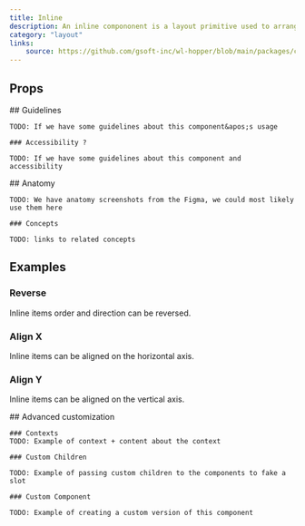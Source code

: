 ```yaml
---
title: Inline
description: An inline compononent is a layout primitive used to arrange elements horizontally.
category: "layout"
links:
    source: https://github.com/gsoft-inc/wl-hopper/blob/main/packages/components/src/layout/src/Inline.tsx
---
```


<Example src="layout/docs/inline/preview" isOpen />

## Props

<PropTable component="Inline" />

<FeatureFlag flag="next">
    ## Guidelines

    TODO: If we have some guidelines about this component&apos;s usage

    ### Accessibility ?

    TODO: If we have some guidelines about this component and accessibility
</FeatureFlag>

<FeatureFlag flag="rc">
    ## Anatomy

    TODO: We have anatomy screenshots from the Figma, we could most likely use them here

    ### Concepts

    TODO: links to related concepts
</FeatureFlag>

## Examples

### Reverse
Inline items order and direction can be reversed.

<Example src="layout/docs/inline/reverse" />

### Align X
Inline items can be aligned on the horizontal axis.

<Example src="layout/docs/inline/alignX" />

### Align Y
Inline items can be aligned on the vertical axis.

<Example src="layout/docs/inline/alignY" />

<FeatureFlag flag="next">
    ## Advanced customization

    ### Contexts
    TODO: Example of context + content about the context

    ### Custom Children

    TODO: Example of passing custom children to the components to fake a slot

    ### Custom Component

    TODO: Example of creating a custom version of this component
</FeatureFlag>

